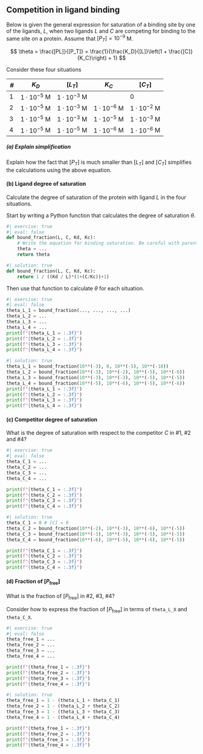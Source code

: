 ## Competition in ligand binding

Below is given the general expression for saturation of a binding site by one of the ligands, $L$, when two ligands
$L$ and $C$ are competing for binding to the same site on a protein. Assume that $[P_T] = 10^{-9}$ $\mathrm{M}$.

$$
\theta = \frac{[PL]}{[P_T]} = \frac{1}{\frac{K_D}{[L]}\left(1 + \frac{[C]}{K_C}\right) + 1}
$$

Consider these four situations 

| #      | $K_D$                    | $[L_T]$                  | $K_C$                    | $[C_T]$
|--------|--------------------------|--------------------------|--------------------------|--------------------------|
| 1      | $1·10^{-5}$ $\mathrm{M}$ | $1·10^{-3}$ $\mathrm{M}$ |                          | $0$                        |
| 2      | $1·10^{-5}$ $\mathrm{M}$ | $1·10^{-3}$ $\mathrm{M}$ | $1·10^{-6}$ $\mathrm{M}$ | $1·10^{-2}$ $\mathrm{M}$ |
| 3      | $1·10^{-5}$ $\mathrm{M}$ | $1·10^{-3}$ $\mathrm{M}$ | $1·10^{-5}$ $\mathrm{M}$ | $1·10^{-3}$ $\mathrm{M}$ |
| 4      | $1·10^{-5}$ $\mathrm{M}$ | $1·10^{-5}$ $\mathrm{M}$ | $1·10^{-6}$ $\mathrm{M}$ | $1·10^{-6}$ $\mathrm{M}$ |

##### (a) Explain simplification

Explain how the fact that $[P_T]$ is much smaller than $[L_T]$ and $[C_T]$ simplifies the calculations using the above equation.

#### (b) Ligand degree of saturation

Calculate the degree of saturation of the protein with ligand $L$ in the four situations.

Start by writing a Python function that calculates the degree of saturation $\theta$.

```python
#| exercise: true
#| eval: false
def bound_fraction(L, C, Kd, Kc):
    # Write the equation for binding saturation. Be careful with parentheses!
    theta = ... 
    return theta
```

```python
#| solution: true
def bound_fraction(L, C, Kd, Kc):
    return 1 / ((Kd / L)*(1+(C/Kc))+1)
```

Then use that function to calculate $\theta$ for each situation.

```python
#| exercise: true
#| eval: false
theta_L_1 = bound_fraction(..., ..., ..., ...)
theta_L_2 = ...
theta_L_3 = ...
theta_L_4 = ...
print(f"{theta_L_1 = :.3f}")
print(f"{theta_L_2 = :.3f}")
print(f"{theta_L_3 = :.3f}")
print(f"{theta_L_4 = :.3f}")
```

```python
#| solution: true
theta_L_1 = bound_fraction(10**(-3), 0, 10**(-5), 10**(-18))
theta_L_2 = bound_fraction(10**(-3), 10**(-2), 10**(-5), 10**(-6))
theta_L_3 = bound_fraction(10**(-3), 10**(-3), 10**(-5), 10**(-5))
theta_L_4 = bound_fraction(10**(-5), 10**(-6), 10**(-5), 10**(-6))
print(f"{theta_L_1 = :.3f}")
print(f"{theta_L_2 = :.3f}")
print(f"{theta_L_3 = :.3f}")
print(f"{theta_L_4 = :.3f}")
```

#### (c) Competitor degree of saturation

What is the degree of saturation with respect to the competitor $C$ in #1, #2 and #4?

```python
#| exercise: true
#| eval: false
theta_C_1 = ...
theta_C_2 = ...
theta_C_3 = ...
theta_C_4 = ...

print(f"{theta_C_1 = :.3f}")
print(f"{theta_C_2 = :.3f}")
print(f"{theta_C_3 = :.3f}")
print(f"{theta_C_4 = :.3f}")
```

```python
#| solution: true
theta_C_1 = 0 # [C] = 0
theta_C_2 = bound_fraction(10**(-2), 10**(-3), 10**(-6), 10**(-5))
theta_C_3 = bound_fraction(10**(-3), 10**(-3), 10**(-5), 10**(-5))
theta_C_4 = bound_fraction(10**(-6), 10**(-5), 10**(-6), 10**(-5))

print(f"{theta_C_1 = :.3f}")
print(f"{theta_C_2 = :.3f}")
print(f"{theta_C_3 = :.3f}")
print(f"{theta_C_4 = :.3f}")
```

#### (d) Fraction of $[P_{\mathrm{free}}]$

What is the fraction of $[P_{\mathrm{free}}]$ in #2, #3, #4? 

::: {.callout-tip}

Consider how to express the fraction of $[P_{\mathrm{free}}]$ in terms of `theta_L_X` and `theta_C_X`. 

:::

```python
#| exercise: true
#| eval: false
theta_free_1 = ...
theta_free_2 = ...
theta_free_3 = ...
theta_free_4 = ...

print(f"{theta_free_1 = :.3f}")
print(f"{theta_free_2 = :.3f}")
print(f"{theta_free_3 = :.3f}")
print(f"{theta_free_4 = :.3f}")
```

```python
#| solution: true
theta_free_1 = 1 - (theta_L_1 + theta_C_1)
theta_free_2 = 1 - (theta_L_2 + theta_C_2)
theta_free_3 = 1 - (theta_L_3 + theta_C_3)
theta_free_4 = 1 - (theta_L_4 + theta_C_4)

print(f"{theta_free_1 = :.3f}")
print(f"{theta_free_2 = :.3f}")
print(f"{theta_free_3 = :.3f}")
print(f"{theta_free_4 = :.3f}")
```